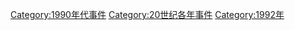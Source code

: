 [[Category:1990年代事件|Category:1990年代事件]]
[[Category:20世纪各年事件|Category:20世纪各年事件]]
[[Category:1992年|Category:1992年]]